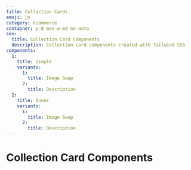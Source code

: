 ```yaml
---
title: Collection Cards
emoji: 🙋‍♀️
category: ecommerce
container: p-8 max-w-md mx-auto
seo:
  title: Collection Card Components
  description: Collection card components created with Tailwind CSS
components:
  1:
    title: Simple
    variants:
      1:
        title: Image Swap
      2:
        title: Description
  2:
    title: Inner
    variants:
      1:
        title: Image Swap
      2:
        title: Description
---
```


# Collection Card Components

<List
  componentsData={componentsArray}
  componentContainer={componentContainer}
/>
